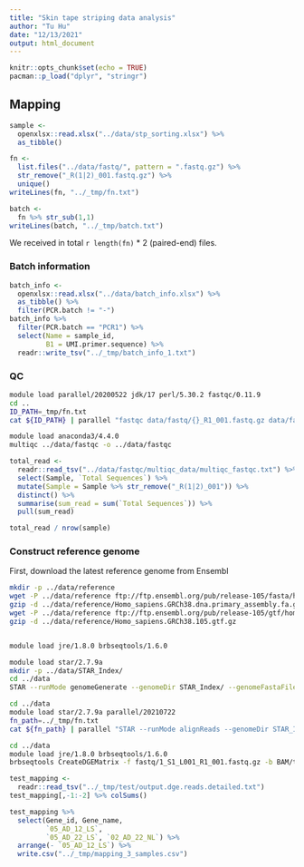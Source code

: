 ```yaml
---
title: "Skin tape striping data analysis"
author: "Tu Hu"
date: "12/13/2021"
output: html_document
---
```


```r
knitr::opts_chunk$set(echo = TRUE)
pacman::p_load("dplyr", "stringr")
```

## Mapping

```r
sample <-
  openxlsx::read.xlsx("../data/stp_sorting.xlsx") %>% 
  as_tibble()

fn <- 
  list.files("../data/fastq/", pattern = ".fastq.gz") %>% 
  str_remove("_R(1|2)_001.fastq.gz") %>% 
  unique()
writeLines(fn, "../_tmp/fn.txt")

batch <-
  fn %>% str_sub(1,1)
writeLines(batch, "../_tmp/batch.txt")  
```

We received in total `r length(fn)` * 2 (paired-end) files.

### Batch information
```r
batch_info <- 
  openxlsx::read.xlsx("../data/batch_info.xlsx") %>% 
  as_tibble() %>% 
  filter(PCR.batch != "-")
batch_info %>% 
  filter(PCR.batch == "PCR1") %>% 
  select(Name = sample_id, 
         B1 = UMI.primer.sequence) %>% 
  readr::write_tsv("../_tmp/batch_info_1.txt")
```


### QC

```bash
module load parallel/20200522 jdk/17 perl/5.30.2 fastqc/0.11.9
cd ..
ID_PATH=_tmp/fn.txt
cat ${ID_PATH} | parallel "fastqc data/fastq/{}_R1_001.fastq.gz data/fastq/{}_R2_001.fastq.gz -o data/fastqc"

```

```bash
module load anaconda3/4.4.0
multiqc ../data/fastqc -o ../data/fastqc
```

```r
total_read <- 
  readr::read_tsv("../data/fastqc/multiqc_data/multiqc_fastqc.txt") %>% 
  select(Sample, `Total Sequences`) %>% 
  mutate(Sample = Sample %>% str_remove("_R(1|2)_001")) %>% 
  distinct() %>% 
  summarise(sum_read = sum(`Total Sequences`)) %>% 
  pull(sum_read)

total_read / nrow(sample)
```

### Construct reference genome

First, download the latest reference genome from Ensembl

```bash
mkdir -p ../data/reference
wget -P ../data/reference ftp://ftp.ensembl.org/pub/release-105/fasta/homo_sapiens/dna/Homo_sapiens.GRCh38.dna.primary_assembly.fa.gz
gzip -d ../data/reference/Homo_sapiens.GRCh38.dna.primary_assembly.fa.gz
wget -P ../data/reference ftp://ftp.ensembl.org/pub/release-105/gtf/homo_sapiens/Homo_sapiens.GRCh38.105.gtf.gz
gzip -d ../data/reference/Homo_sapiens.GRCh38.105.gtf.gz
```

```bash
```


```bash
module load jre/1.8.0 brbseqtools/1.6.0
```

```bash
module load star/2.7.9a
mkdir -p ../data/STAR_Index/
cd ../data
STAR --runMode genomeGenerate --genomeDir STAR_Index/ --genomeFastaFiles reference/Homo_sapiens.GRCh38.dna.primary_assembly.fa --sjdbGTFfile reference/Homo_sapiens.GRCh38.105.gtf --runThreadN 30

```

```bash
cd ../data
module load star/2.7.9a parallel/20210722
fn_path=../_tmp/fn.txt
cat ${fn_path} | parallel "STAR --runMode alignReads --genomeDir STAR_Index/ --outFilterMultimapNmax 1 --readFilesCommand zcat --outSAMtype BAM Unsorted --outFileNamePrefix BAM/{} --readFilesIn fastq/{}_R2_001.fastq.gz --runThreadN 8"
```

```bash
cd ../data
module load jre/1.8.0 brbseqtools/1.6.0
brbseqtools CreateDGEMatrix -f fastq/1_S1_L001_R1_001.fastq.gz -b BAM/testAligned.out.bam -c ../_tmp/batch_info_1.txt -gtf reference/Homo_sapiens.GRCh38.105.gtf -p B???????????????????? -o ../_tmp/test
```

```r
test_mapping <- 
  readr::read_tsv("../_tmp/test/output.dge.reads.detailed.txt")
test_mapping[,-1:-2] %>% colSums()
```

```r
test_mapping %>% 
  select(Gene_id, Gene_name, 
         `05_AD_12_LS`, 
         `05_AD_22_LS`, `02_AD_22_NL`) %>% 
  arrange(- `05_AD_12_LS`) %>% 
  write.csv("../_tmp/mapping_3_samples.csv")
```

